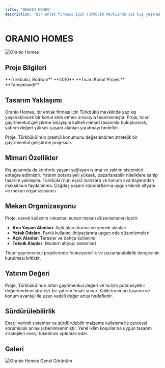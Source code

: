 ```yaml
---
title: "ORANIO HOMES"
description: "Bir emlak firması için Türkbükü Mevkiinde yaz kış yaşanabilecek bir konut elde etmek amacıyla tasarlanmıştır."
---
```


# ORANIO HOMES

<Frame>
  <img src="https://v5.airtableusercontent.com/v3/u/45/45/1758139200000/AN2EGinllJ-YAeTolUaG8w/UUpZ5WWfVIctpM9WWQ0C0_rbeI83-biENjZ7frNFiGVi7l_rLV3bdwkChMr_LjPOzdCRYS0Y5Lzp6UhPc8OZA_6m_sNlFxaZ7Gmh8qUlhUFEK8c-HjVOd8t9FAYHyROKqt4qnJtRhOw8IX8Qc8ym4Q/x9WhguElEKlTc5k7DmoL549X4Ga40tD0dK6JOeo5YW0" alt="Oranio Homes" />
</Frame>

## Proje Bilgileri

<CardGroup cols={2}>
  <Card title="Konum" icon="location-dot">
    **Türkbükü, Bodrum**
  </Card>
  <Card title="Yıl" icon="calendar">
    **2010**
  </Card>
  <Card title="Tip" icon="building">
    **Ticari Konut Projesi**
  </Card>
  <Card title="Durum" icon="check">
    **Tamamlandı**
  </Card>
</CardGroup>

## Tasarım Yaklaşımı

Oranio Homes, bir emlak firması için Türkbükü mevkiinde yaz kış yaşanabilecek bir konut elde etmek amacıyla tasarlanmıştır. Proje, ticari gayrimenkul geliştirme anlayışını kaliteli mimari tasarımla buluşturarak, yatırım değeri yüksek yaşam alanları yaratmayı hedefler.

<Note>
Proje, Türkbükü'nün prestijli konumunu değerlendiren stratejik bir gayrimenkul geliştirme projesidir.
</Note>

## Mimari Özellikler

<Steps>
  <Step title="Yıl Boyu Yaşam">
    Kış aylarında da konforlu yaşam sağlayan ısıtma ve yalıtım sistemleri entegre edilmiştir.
  </Step>
  <Step title="Ticari Değer">
    Yatırım potansiyeli yüksek, pazarlanabilir niteliklere sahip tasarım yaklaşımı.
  </Step>
  <Step title="Türkbükü Konumu">
    Türkbükü'nün eşsiz manzara ve konum avantajlarından maksimum faydalanma.
  </Step>
  <Step title="Modern Konfor">
    Çağdaş yaşam standartlarına uygun teknik altyapı ve mekan organizasyonu.
  </Step>
</Steps>

## Mekan Organizasyonu

Proje, esnek kullanım imkanları sunan mekan düzenlemeleri içerir:

- **Ana Yaşam Alanları**: Açık plan oturma ve yemek alanları
- **Yatak Odaları**: Farklı kullanıcı ihtiyaçlarına uygun oda düzenlemeleri
- **Açık Alanlar**: Teraslar ve bahçe kullanımı
- **Teknik Alanlar**: Modern altyapı sistemleri

<Tip>
Ticari gayrimenkul projelerinde fonksiyonellik ve pazarlanabilirlik dengesinin kurulması kritiktir.
</Tip>

## Yatırım Değeri

Proje, Türkbükü'nün artan gayrimenkul değeri ve turizm potansiyelini değerlendiren stratejik bir yatırım fırsatı sunar. Kaliteli mimari tasarım ve konum avantajı ile uzun vadeli değer artışı hedeflenir.

## Sürdürülebilirlik

Enerji verimli sistemler ve sürdürülebilir malzeme kullanımı ile çevresel sorumluluk anlayışı benimsenmiştir. Yerel iklim koşullarına uygun tasarım stratejileri enerji tüketimini optimize eder.

## Galeri

<CardGroup cols={2}>
  <Card>
    <Frame>
      <img src="https://v5.airtableusercontent.com/v3/u/45/45/1758139200000/AN2EGinllJ-YAeTolUaG8w/UUpZ5WWfVIctpM9WWQ0C0_rbeI83-biENjZ7frNFiGVi7l_rLV3bdwkChMr_LjPOzdCRYS0Y5Lzp6UhPc8OZA_6m_sNlFxaZ7Gmh8qUlhUFEK8c-HjVOd8t9FAYHyROKqt4qnJtRhOw8IX8Qc8ym4Q/x9WhguElEKlTc5k7DmoL549X4Ga40tD0dK6JOeo5YW0" alt="Oranio Homes Genel Görünüm" />
    </Frame>
  </Card>
</CardGroup>
